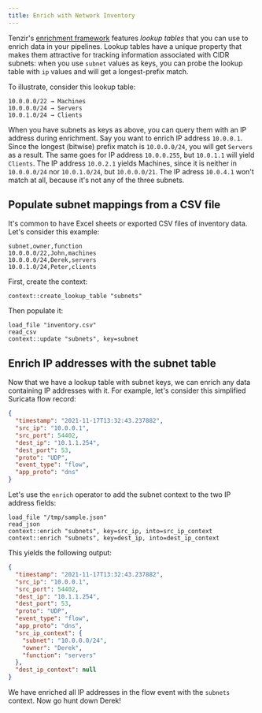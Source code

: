 ```yaml
---
title: Enrich with Network Inventory
---
```


Tenzir's [enrichment framework](../../../explanations/enrichment) features
*lookup tables* that you can use to enrich data in your pipelines. Lookup tables
have a unique property that makes them attractive for tracking information
associated with CIDR subnets: when you use `subnet` values as keys, you can
probe the lookup table with `ip` values and will get a longest-prefix match.

To illustrate, consider this lookup table:

```
10.0.0.0/22 → Machines
10.0.0.0/24 → Servers
10.0.1.0/24 → Clients
```

When you have subnets as keys as above, you can query them with an IP address
during enrichment. Say you want to enrich IP address `10.0.0.1`. Since the
longest (bitwise) prefix match is `10.0.0.0/24`, you will get `Servers` as a
result. The same goes for IP address `10.0.0.255`, but `10.0.1.1` will yield
`Clients`. The IP address `10.0.2.1` yields Machines, since it is neither in
`10.0.0.0/24` nor `10.0.1.0/24`, but `10.0.0.0/21`. The IP adress `10.0.4.1`
won't match at all, because it's not any of the three subnets.

## Populate subnet mappings from a CSV file

It's common to have Excel sheets or exported CSV files of inventory data. Let's
consider this example:

```csv title=inventory.csv
subnet,owner,function
10.0.0.0/22,John,machines
10.0.0.0/24,Derek,servers
10.0.1.0/24,Peter,clients
```

First, create the context:

```
context::create_lookup_table "subnets"
```

Then populate it:

```
load_file "inventory.csv"
read_csv
context::update "subnets", key=subnet
```

## Enrich IP addresses with the subnet table

Now that we have a lookup table with subnet keys, we can enrich any data
containing IP addresses with it. For example, let's consider this simplified
Suricata flow record:

```json title=sample.json
{
  "timestamp": "2021-11-17T13:32:43.237882",
  "src_ip": "10.0.0.1",
  "src_port": 54402,
  "dest_ip": "10.1.1.254",
  "dest_port": 53,
  "proto": "UDP",
  "event_type": "flow",
  "app_proto": "dns"
}
```

Let's use the `enrich` operator to add the subnet context to the two IP address
fields:

```
load_file "/tmp/sample.json"
read_json
context::enrich "subnets", key=src_ip, into=src_ip_context
context::enrich "subnets", key=dest_ip, into=dest_ip_context
```

This yields the following output:

```json
{
  "timestamp": "2021-11-17T13:32:43.237882",
  "src_ip": "10.0.0.1",
  "src_port": 54402,
  "dest_ip": "10.1.1.254",
  "dest_port": 53,
  "proto": "UDP",
  "event_type": "flow",
  "app_proto": "dns",
  "src_ip_context": {
    "subnet": "10.0.0.0/24",
    "owner": "Derek",
    "function": "servers"
  },
  "dest_ip_context": null
}
```

We have enriched all IP addresses in the flow event with the `subnets` context.
Now go hunt down Derek!

